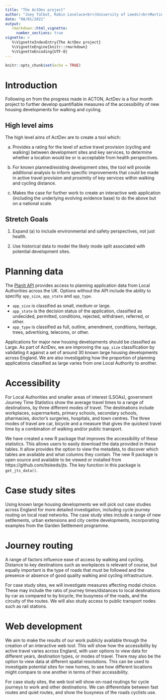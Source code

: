 ```yaml
---
title: "The ActDev project"
author: "Joey Talbot, Robin Lovelace<br>(University of Leeds)<br>Martin Lucas-Smith, Simon Nuttall<br>(CycleStreets)<br>Andrew Speakman (PlanIt)<br>Patrick Johansson<br>Dustin Carlino (A/B street)"
date: "08/01/2021"
output:
   rmarkdown::html_vignette:
     number_sections: true
vignette: >
   %\VignetteIndexEntry{The ActDev project}
   %\VignetteEngine{knitr::rmarkdown}
   %\VignetteEncoding{UTF-8}
---
```


```r
knitr::opts_chunk$set(echo = TRUE)
```

# Introduction

Following on from the progress made in ACTON, ActDev is a four month project to further develop quantifiable measures of the accessibility of new housing developments for walking and cycling.

## High level aims

The high level aims of ActDev are to create a tool which:

a) Provides a rating for the level of active travel provision (cycling and walking) between development sites and key services, to determine whether a location would be or is acceptable from health perspectives.

b) For known planned/existing development sites, the tool will provide additional analysis to inform specific improvements that could be made in active travel provision and proximity of key services within walking and cycling distance.

c) Makes the case for further work to create an interactive web application (including the underlying evolving evidence base) to do the above but on a national scale.

## Stretch Goals

(1) Expand (a) to include environmental and safety perspectives, not just health.

(2) Use historical data to model the likely mode split associated with potential development sites.

# Planning data

The [PlanIt API](https://www.planit.org.uk/) provides access to planning application data from Local Authorities across the UK. 
Options without the API include the ability to specifiy `app_size`, `app_state` and `app_type`. 

- `app_size` is classified as small, medium or large. 
- `app_state` is the decision status of the application, classified as undecided, permitted, conditions, rejected, withdrawn, referred, or other.
- `app_type` is classified as full, outline, amendment, conditions, heritage, trees, advertising, telecoms, or other.

Applications for major new housing developments should be classified as Large. 
As part of ActDev, we are improving the `app_size` classification by validating it against a set of around 30 known large housing developments across England. 
We are also investigating how the proportion of planning applications classified as large varies from one Local Authority to another.

# Accessibility

For Local Authorities and smaller areas of interest (LSOAs), government Journey Time Statistics show the average travel times to a range of destinations, by three different modes of travel. 
The destinations include workplaces, supermarkets, primary schools, secondary schools, pharmacies, doctor's surgeries, hospitals, and town centres. 
The three modes of travel are car, bicycle and a measure that gives the quickest travel time by a combination of walking and/or public transport.

We have created a new R package that improves the accessibility of these statistics. 
This allows users to easily download the data provided in these tables. 
It allow provides the option to view the metadata, to discover which tables are available and what columns they contain. 
The new R package is open source and available to be viewed or installed from https://github.com/itsleeds/jts. 
The key function in this package is `get_jts_data()`.

# Case study sites

Using known large housing developments we will pick out case studies across England for more detailed investigation, including cycle journey routing on local road networks. 
The case study sites include a range of new settlements, urban extensions and city centre developments, incorporating examples from the Garden Settlement programme. 

# Journey routing

A range of factors influence ease of access by walking and cycling. 
Distance to key destinations such as workplaces is relevant of course, but equally important is the type of roads that must be followed and the presence or absence of good quality walking and cycling infrastructure.

For case study sites, we will investigate measures affecting modal choice. 
These may include the ratio of journey times/distances to local destinations by car as compared to by bicycle, the busyness of the roads, and the circuity of the routes. 
We will also study access to public transport nodes such as rail stations.

# Web development

We aim to make the results of our work publicly available through the creation of an interactive web tool. 
This will show how the accessibility by active travel varies across England, with user options to view data for different years, destination types, or modes of travel. 
There may also be the option to view data at different spatial resolutions. 
This can be used to investigate potential sites for new homes, to see how different locations might compare to one another in terms of their accessibility.

For case study sites, the web tool will show on-road routings for cycle journeys to work and other destinations. 
We can differentiate between fast routes and quiet routes, and show the busyness of the roads cyclists use.
